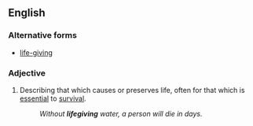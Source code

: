 {{also|life-giving}}
==English==

===Alternative forms===
* [[life-giving]]

===Adjective===
{{en-adj}}

# Describing that which causes or preserves life, often for that which is [[essential]] to [[survival]].
#: ''Without '''lifegiving''' water, a person will die in days.''